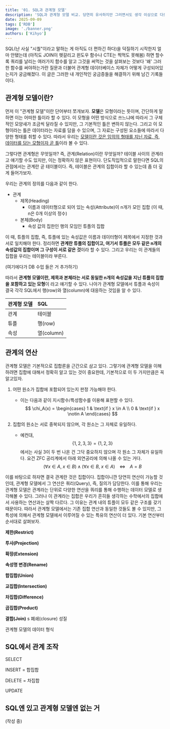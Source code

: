 ```yaml
---
title: '01. SQL과 관계형 모델'
description: 'SQL과 관계형 모델 비교. 당연히 유사하지만 그러면서도 생각 이상으로 다르다.'
date: 2025-09-09
tags: ['RDB']
image: './banner.png'
authors: ['Kihyo']
---
```


SQL(난 사실 "시퀄"이라고 말하는 게 아직도 더 편하긴 하다)을 덕질하기 시작한지 얼마 안됐는데 (아직도 JOIN이 헷갈리고 윈도우 함수나 CTE는 찍먹도 못해봄) 하면 할수록
쿼리를 날리는 여러가지 함수를 알고 그것을 써먹는 것을 살펴보는 것보다 '왜' 그러한 함수를 써야하는가란 질문과 더불어 관계형 데이터베이스 자체가 어떻게 구성되어있는지가 궁금해졌다. 이 글은 그러한
내 개인적인 궁금증들을 해결하기 위해 남긴 기록들이다.

## 관계형 모델이란?

먼저 이 "관계형 모델"이란 단어부터 쪼개보자. **모델**은 모형이라는 뜻이며, 간단하게 말하면 이는 어떠한 틀이라 할 수 있다. 이 모형을 어떤 방식으로 쓰느냐에 따라서 그 구체적인 모양새가 조금씩 달라질 수 있지만,
그 기본적인 틀은 변하지 않는다. 그리고 이 모형이라는 틀은 데이터라는 자료를 담을 수 있으며, 그 자료는 구성된 요소들에 따라서 다양한 형태를 취할 수 있다. 따라서 우리는 <u>모델이란 것은 임의의 형태를 지닌
자료, 즉, 데이터를 담는 모형이자 곧 틀</u>이라 볼 수 있다.

그렇다면 관계형은 무엇일까? 즉, 관계(Relation)이란 무엇일까? 테이블 사이의 관계라고 얘기할 수도 있지만, 이는 정확하지 않은 표현이다. 단도직입적으로 말한다면 SQL의 관점에서는 관계란 곧 테이블이다. 즉, 테이블은 관계의 집합이라 할 수 있는데 좀 더 깊게 들어가보자.

우리는 관계의 정의를 다음과 같이 한다.

* 관계 
  * 제목(Heading)
    * 이름과 데이터형으로 되어 있는 속성(Attribute)이 n개가 모인 집합 (이 때, n은 0개 이상의 정수)
  * 본체(Body)
    * 속성 값의 집한인 행의 모임인 튜플의 집합

이 때, 튜플의 집합, 즉, 튜플에 있는 속성값은 이름과 데이터형이 제목에서 지정한 것과 서로 일치해야 한다. 정리하면 **관계란 튜플의 집합이고, 여기서 튜플은 모두 같은 n개의 속성값의 집합이며 그 구성이 서로 같은 것**이라 할 수 있다.
그리고 우리는 이 관계들의 집합을 우리는 테이블이라 부른다. 

(여기에다가 DB 수업 들은 거 추가하기)

<LoadImages 
  filename="relation_example.png" 
  alt="relation_example"
/>

따라서 **관계형 모델이란, 제목과 본체라는 서로 동일한 n개의 속성값을 지닌 튜플의 집합을 포함하고 있는 모형**이  라고 얘기할 수 있다. 
나아가 관계형 모델에서 튜플과 속성이 결국 각각 SQL에서 행(row)와 열(column)에 대응하는 것임을 알 수 있다.

| 관계형 모델   | SQL
| :--------- | :---
| 관계        | 테이블
| 튜플        | 행(row)
| 속성        | 열(column)

## 관계의 연산

관계형 모델은 기본적으로 집합론을 근간으로 삼고 있다. 그렇기에 관계형 모델을 이해하려면 집합에 대해서 정확히 알고 있는 것이 중요한데, 기본적으로 이 두 가지만큼은 꼭 알고있자.

1. 어떤 원소가 집합에 포함되어 있는지 판정 가능해야 한다. 
    * 이는 다음과 같이 지시함수/특성함수를 이용해 표현할 수 있다. 
$$
\chi_A(x) =
\begin{cases}
1 & \text{if } x \in A \\
0 & \text{if } x \notin A
\end{cases}
$$

2. 집합의 원소는 서로 중복되지 않으며, 각 원소는 그 자체로 유일하다.
    * 예컨대, $$\{1, 2, 3, 3\} = \{1, 2, 3\}$$에서는 사실 3이 두 번 나온 건 그닥 중요하지 않으며 각 원소 그 자체가 유일하다. 요건 ZFC 공리계에서 아래 외연공리에 의해 나올 수 있는 거다.
$$
(\forall x \in A, \; x \in B) \;\land\; (\forall x \in B, \; x \in A) 
\;\;\;\;\Leftrightarrow\;\;\;\; A = B
$$

이를 바탕으로 하자면 결국 관계란 것은 집합이다. 집합이니깐 당연히 연산이 가능할 것인데, 관계형 모델에서 그 연산은 쿼리(Query), 즉, 질의가 담당한다. 이를 통해 우리는 관계형 모델은 관계라는 단위로 다양한 연산을 쿼리를 통해 수행하는 데이터 모델로 생각해볼 수 있다.
그러나 이 관계라는 집합은 우리가 흔히들 생각하는 수학에서의 집합에서 사용하는 연산과는 살짝 다르다. 그 이유는 관계 내의 튜플이 모두 같은 구조를 갖기 때문이다. 따라서 관계형 모델에서는 기존 집합 연산과 동일한 것들도 볼 수 있지만, 그 특성에 의해서 관계형 모델에서 이루어질 수 있는 특유의 연산이 더 있다.
기본 연산부터 순서대로 살펴보자.

**제한(Restrict)**

**투사(Projection)**

**확장(Extension)**

**속성명 변경(Rename)**

**합집합(Union)**

**교집합(Intersection)**

**차집합(Difference)**

**곱집합(Product)**

**결합(Join)**
s
폐쇄(closure) 성질

관계형 모델의 데이터 형식

## SQL에서 관계 조작

SELECT

INSERT = 합집합

DELETE = 차집합

UPDATE

## SQL엔 있고 관계형 모델엔 없는 거

(작성 중)